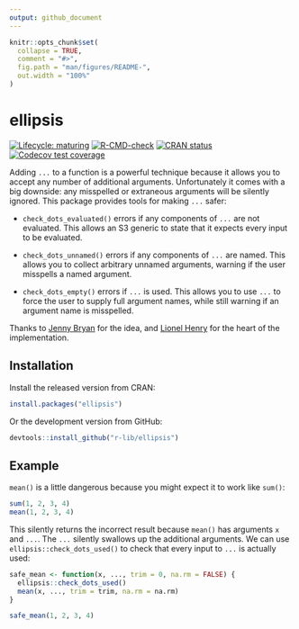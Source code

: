 ```yaml
---
output: github_document
---
```


<!-- README.md is generated from README.Rmd. Please edit that file -->

```r
knitr::opts_chunk$set(
  collapse = TRUE,
  comment = "#>",
  fig.path = "man/figures/README-",
  out.width = "100%"
)
```
# ellipsis

<!-- badges: start -->
[![Lifecycle: maturing](https://img.shields.io/badge/lifecycle-maturing-blue.svg)](https://lifecycle.r-lib.org/articles/stages.html)
[![R-CMD-check](https://github.com/r-lib/ellipsis/workflows/R-CMD-check/badge.svg)](https://github.com/r-lib/ellipsis/actions)
[![CRAN status](https://www.r-pkg.org/badges/version/ellipsis)](https://cran.r-project.org/package=ellipsis)
[![Codecov test coverage](https://codecov.io/gh/r-lib/ellipsis/branch/master/graph/badge.svg)](https://codecov.io/gh/r-lib/ellipsis?branch=master)
<!-- badges: end -->

Adding `...` to a function is a powerful technique because it allows you to accept any number of additional arguments. Unfortunately it comes with a big downside: any misspelled or extraneous arguments will be silently ignored. This package provides tools for making `...` safer:

* `check_dots_evaluated()` errors if any components of `...` are not evaluated.
  This allows an S3 generic to state that it expects every input to be 
  evaluated.

* `check_dots_unnamed()` errors if any components of `...` are named. This
  allows you to collect arbitrary unnamed arguments, warning if the user
  misspells a named argument.

* `check_dots_empty()` errors if `...` is used. This allows you to use `...` to
  force the user to supply full argument names, while still warning if an
  argument name is misspelled.

Thanks to [Jenny Bryan](https://github.com/jennybc) for the idea, and [Lionel Henry](https://github.com/lionel-) for the heart of the implementation.

## Installation

Install the released version from CRAN:

```r
install.packages("ellipsis")
```

Or the development version from GitHub:

```r
devtools::install_github("r-lib/ellipsis")
```

## Example

`mean()` is a little dangerous because you might expect it to work like `sum()`:

```r
sum(1, 2, 3, 4)
mean(1, 2, 3, 4)
```

This silently returns the incorrect result because `mean()` has arguments `x` and `...`. The `...` silently swallows up the additional arguments. We can use `ellipsis::check_dots_used()` to check that every input to `...` is actually used:

```r
safe_mean <- function(x, ..., trim = 0, na.rm = FALSE) {
  ellipsis::check_dots_used()
  mean(x, ..., trim = trim, na.rm = na.rm)
}

safe_mean(1, 2, 3, 4)
```

